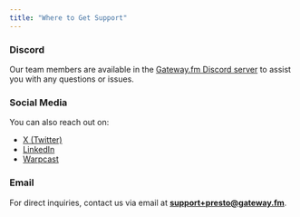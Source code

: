 ```yaml
---
title: "Where to Get Support"
---
```


### Discord
Our team members are available in the [Gateway.fm Discord server](https://discord.com/invite/77vtmKNbkf) to assist you with any questions or issues.

### Social Media
You can also reach out on:
- [X (Twitter)](https://x.com/gateway_eth)
- [LinkedIn](https://www.linkedin.com/company/gateway-fm/)
- [Warpcast](https://warpcast.com/gateway-fm)

### Email
For direct inquiries, contact us via email at **[support+presto@gateway.fm](mailto:support+presto@gateway.fm)**.
